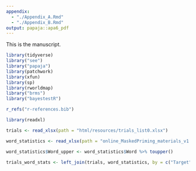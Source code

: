 ```yaml
---
appendix: 
  - "./Appendix_A.Rmd"
  - "./Appendix_B.Rmd"
output: papaja::apa6_pdf
---
```


This is the manuscript.

```r
library(tidyverse)
library("see")
library("papaja")
library(patchwork)
library(xfun)
library(sp)
library(rworldmap)
library("brms")
library("bayestestR")

r_refs("r-references.bib")

```

```r
library(readxl)

trials <- read_xlsx(path = "html/resources/trials_list0.xlsx")

word_statistics <- read_xlsx(path = "online_MaskedPriming_materials_v1.xlsx")

word_statistics$Word_upper <- word_statistics$Word %>% toupper()

trials_word_stats <- left_join(trials, word_statistics, by = c("Target" = "Word_upper"))


```
